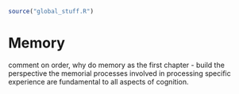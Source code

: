 ```r
source("global_stuff.R")
```

# Memory {.unnumbered}


comment on order, why do memory as the first chapter
- build the perspective the memorial processes involved in processing specific experience are fundamental to all aspects of cognition.
